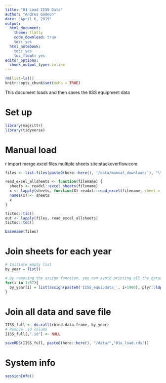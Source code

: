 ```yaml
---
title: "01 Load IISS Data"
author: "Andres Gannon"
date: "April 6, 2019"
output:
  html_document:
    theme: flatly
    code_download: true
    toc: yes
  html_notebook:
    toc: yes
    toc_float: yes
editor_options:
  chunk_output_type: inline
---
```

<style>
    body .main-container {
        max-width: 100%;
    }
</style>

```r
rm(list=ls())
knitr::opts_chunk$set(echo = TRUE)
```

This document loads and then saves the IISS equipment data

# Set up
```r
library(magrittr)
library(tidyverse)
```

# Manual load
r import merge excel files multiple sheets site:stackoverflow.com
```r
files <- list.files(paste0(here::here(), '/data/manual_download/'), "\\.xlsx$", full.names = TRUE)

read_excel_allsheets <- function(filename) { 
  sheets <- readxl::excel_sheets(filename) 
  x <- lapply(sheets, function(X) readxl::read_excel(filename, sheet = X)) 
  names(x) <- sheets 
  x 
} 

tictoc::tic()
out <- lapply(files, read_excel_allsheets)
tictoc::toc()

basename(files)
```

# Join sheets for each year  
```r
# Initiate empty list
by_year = list()

# By removing the assign function, you can avoid printing all the datasets into the workspace
for(i in 1:57){
  by_year[i] = list(assign(paste0('IISS_equipdata_', i+1960), plyr::ldply(out[[i]], data.frame)))
}
```

# Join all data and save file
```r
IISS_full <- do.call(rbind.data.frame, by_year)
# Remove .id column 
IISS_full[,".id"] <- NULL

saveRDS(IISS_full, paste0(here::here(), "/data/","01a_load.rds"))
```

# System info
```r
sessionInfo()
```
